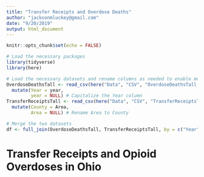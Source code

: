 ```yaml
---
title: "Transfer Receipts and Overdose Deaths"
author: "jacksonmluckey@gmail.com"
date: "9/20/2019"
output: html_document
---
```


```r
knitr::opts_chunk$set(echo = FALSE)

# Load the necessary packages
library(tidyverse)
library(here)

# Load the necessary datasets and rename columns as needed to enable merging them
OverdoseDeathsTall <- read_csv(here("Data", "CSV", "OverdoseDeathsTall.csv")) %>%
  mutate(Year = year,
         year = NULL) # Capitalize the Year column
TransferReceiptsTall <- read_csv(here("Data", "CSV", "TransferReceiptsTall.csv")) %>%
  mutate(County = Area,
         Area = NULL) # Rename Area to County

# Merge the two datasets
df <- full_join(OverdoseDeathsTall, TransferReceiptsTall, by = c("Year", "County"))
```

# Transfer Receipts and Opioid Overdoses in Ohio

